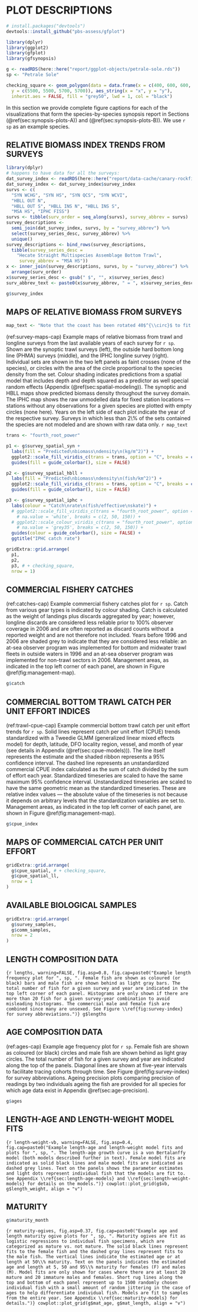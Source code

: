 # PLOT DESCRIPTIONS {#sec:plot-descriptions}

```r
# install.packages("devtools")
devtools::install_github("pbs-assess/gfplot")
```

```r
library(dplyr)
library(ggplot2)
library(gfplot)
library(gfsynopsis)
```

```r
g <- readRDS(here::here("report/ggplot-objects/petrale-sole.rds"))
sp <- "Petrale Sole"
```

<!-- A fake square to use to get the aspect ratio of the maps correct: -->

```r
checking_square <- geom_polygon(data = data.frame(x = c(400, 600, 600, 400),
  y = c(5500, 5500, 5700, 5700)), aes_string(x = "x", y = "y"),
  inherit.aes = FALSE, fill = "grey50", lwd = 1, col = "black")
```

In this section we provide complete figure captions for each of the
visualizations that form the species-by-species synopsis report in
Sections (\@ref(sec:synopsis-plots-A)) and (\@ref(sec:synopsis-plots-B)). We use `r sp` as an example species.

## RELATIVE BIOMASS INDEX TRENDS FROM SURVEYS

```r
library(dplyr)
# happens to have data for all the surveys:
dat_survey_index <- readRDS(here::here("report/data-cache/canary-rockfish.rds"))
dat_survey_index <- dat_survey_index$survey_index
survs <- c(
  "SYN WCHG", "SYN HS", "SYN QCS", "SYN WCVI",
  "HBLL OUT N",
  "HBLL OUT S", "HBLL INS N", "HBLL INS S",
  "MSA HS", "IPHC FISS")
survs <- tibble(surv_order = seq_along(survs), survey_abbrev = survs)
survey_descriptions <-
  semi_join(dat_survey_index, survs, by = "survey_abbrev") %>%
  select(survey_series_desc, survey_abbrev) %>%
  unique()
survey_descriptions <- bind_rows(survey_descriptions,
  tibble(survey_series_desc =
    "Hecate Straight Multispecies Assemblage Bottom Trawl",
     survey_abbrev = "MSA HS"))
x <- inner_join(survey_descriptions, survs, by = "survey_abbrev") %>%
  arrange(surv_order)
x$survey_series_desc <- gsub(" $", "", x$survey_series_desc)
surv_abbrev_text <- paste0(x$survey_abbrev, " = ", x$survey_series_desc, collapse = ", ")
```

```r
g$survey_index
```

\clearpage

## MAPS OF RELATIVE BIOMASS FROM SURVEYS

```r
map_text <- "Note that the coast has been rotated 40$^{\\circ}$ to fit all the maps in the available space. Depth contours are shown at 100m, 200m, and 500m."
```

<!-- TODO: Add back the checking square and make sure these maps are still the right aspect ratio. -->

(ref:survey-maps-cap) Example maps of relative biomass from trawl and longline surveys from the last available years of each survey for `r sp`. Shown are the synoptic trawl surveys (left), the outside hard bottom long line (PHMA) surveys (middle), and the IPHC longline survey (right). Individual sets are shown in the two left panels as faint crosses (none of the species), or circles with the area of the circle proportional to the species density from the set. Colour shading indicates predictions from a spatial model that includes depth and depth squared as a predictor as well special random effects (Appendix (\@ref(sec:spatial-modeling)). The synoptic and HBLL maps show predicted biomass density throughout the survey domain. The IPHC map shows the raw unmodelled data for fixed station locations --- stations without any observations for a given species are plotted with empty circles (none here). Years on the left side of each plot indicate the year of the respective survey. Surveys in which less than 2\\% of the sets contained the species are not modeled and are shown with raw data only. `r map_text`

```r

trans <- "fourth_root_power"

p1 <- g$survey_spatial_syn +
  labs(fill = "Predicted\nbiomass\ndensity\n(kg/m^2)") +
  ggplot2::scale_fill_viridis_c(trans = trans, option = "C", breaks = c(0.1, 0.6)) +
  guides(fill = guide_colorbar(), size = FALSE)

p2 <- g$survey_spatial_hbll +
  labs(fill = "Predicted\nbiomass\ndensity\n(fish/km^2)") +
  ggplot2::scale_fill_viridis_c(trans = trans, option = "C", breaks = c(2, 10, 50)) +
  guides(fill = guide_colorbar(), size = FALSE)

p3 <- g$survey_spatial_iphc +
  labs(colour = "Catch\nrate\n(fish/effective\nskate)") +
  # ggplot2::scale_fill_viridis_c(trans = "fourth_root_power", option = "C",
    # na.value = 'white', breaks = c(2, 50, 150)) +
  # ggplot2::scale_colour_viridis_c(trans = "fourth_root_power", option = "C",
    # na.value = 'grey35', breaks = c(2, 50, 150)) +
  guides(colour = guide_colorbar(), size = FALSE) +
  ggtitle("IPHC catch rate")

gridExtra::grid.arrange(
  p1,
  p2,
  p3, # + checking_square,
  nrow = 1)
```

\clearpage

## COMMERCIAL FISHERY CATCHES

<!-- % TODO: Might need to preface with the commercial groundfish area map or provide a link to groundfish webpage: http://www.pac.dfo-mpo.gc.ca/fm-gp/commercial/ground-fond/index-eng.html See also for North to South orientation of plots: coastwide, 5CDE, 5AB, 3CD. -->

(ref:catches-cap) Example commercial fishery catches plot for `r sp`. Catch from various gear types is indicated by colour shading. Catch is calculated as the weight of landings plus discards aggregated by year; however, longline discards are considered less reliable prior to 100% observer coverage in 2006 and are often reported as discard counts without a reported weight and are not therefore not included. Years before 1996 and 2006 are shaded grey to indicate that they are considered less reliable: an at-sea observer program was implemented for bottom and midwater trawl fleets in outside waters in 1996 and an at-sea observer program was implemented for non-trawl sectors in 2006. Management areas, as indicated in the top left corner of each panel, are shown in Figure \@ref(fig:management-map).

```r
g$catch
```

\clearpage

## COMMERCIAL BOTTOM TRAWL CATCH PER UNIT EFFORT INDICES

(ref:trawl-cpue-cap) Example commercial bottom trawl catch per unit effort trends for `r sp`. Solid lines represent catch per unit effort (CPUE) trends standardized with a Tweedie GLMM (generalized linear mixed effects model) for depth, latitude, DFO locality region, vessel, and month of year (see details in Appendix (\@ref(sec:cpue-models))). The line itself represents the estimate and the shaded ribbon represents a 95\% confidence interval. The dashed line represents an unstandardized commercial CPUE index calculated as the sum of catch divided by the sum of effort each year. Standardized timeseries are scaled to have the same maximum 95\% confidence interval. Unstandardized timeseries are scaled to have the same geometric mean as the standardized timeseries. These are relative index values --- the absolute value of the timeseries is not because it depends on arbitrary levels that the standardization variables are set to. Management areas, as indicated in the top left corner of each panel, are shown in Figure \@ref(fig:management-map).

```r
g$cpue_index
```

\clearpage

## MAPS OF COMMERCIAL CATCH PER UNIT EFFORT

```r
gridExtra::grid.arrange(
  g$cpue_spatial, # + checking_square,
  g$cpue_spatial_ll,
  nrow = 1
)
```

\clearpage

## AVAILABLE BIOLOGICAL SAMPLES {#sec:bio-samples}

```r
gridExtra::grid.arrange(
  g$survey_samples,
  g$comm_samples,
  nrow = 2
)
```

\clearpage

## LENGTH COMPOSITION DATA

<!-- % TODO: Is this min n for biosamples to be statistically significant? If so explain rationale. Which I may steal for my in-season halibut work! -->

```{r lengths, warning=FALSE, fig.asp=0.8, fig.cap=paste0("Example length frequency plot for ", sp, ". Female fish are shown as coloured (or black) bars and male fish are shown behind as light gray bars. The total number of fish for a given survey and year are indicated in the top left corner of each panel. Histograms are only shown if there are more than 20 fish for a given survey-year combination to avoid misleading histograms. The commercial male and female fish are combined since many are unsexed. See Figure \\ref{fig:survey-index} for survey abbreviations.")}
g$lengths
```

<!-- TODO: Add something to the caption about the commercial length samples being combined across the sexes. -->

\clearpage

## AGE COMPOSITION DATA

(ref:ages-cap) Example age frequency plot for `r sp`. Female fish are shown as coloured (or black) circles and male fish are shown behind as light gray circles. The total number of fish for a given survey and year are indicated along the top of the panels. Diagonal lines are shown at five-year intervals to facilitate tracing cohorts through time. See Figure \@ref(fig:survey-index) for survey abbreviations. Ageing precision plots comparing precision of readings by two individuals ageing the fish are provided for all species for which age data exist in Appendix \@ref(sec:age-precision).

```r
g$ages
```

<!-- TODO: Implement of the weighted lengths and ages? If I do then adjust the caption accordingly and reference the original weighting. -->

\clearpage

## LENGTH-AGE AND LENGTH-WEIGHT MODEL FITS

```{r length-weight-vb, warning=FALSE, fig.asp=0.4, fig.cap=paste0("Example length-age and length-weight model fits and plots for ", sp, ". The length-age growth curve is a von Bertalanffy model (both models described further in text). Female model fits are indicated as solid black lines and male model fits are indicated as dashed grey lines. Text on the panels shows the parameter estimates and light dots represent individual fish that the models are fit to. See Appendix \\ref{sec:length-age-models} and \\ref{sec:length-weight-models} for details on the models.")}
cowplot::plot_grid(g$vb, g$length_weight, align = "v")
```

<!-- % TODO: I only fit models in cases where there were more than 100 fish samples for -->
<!-- % a given species-sex combination. -->

\clearpage

## MATURITY

```r
g$maturity_month
```

```{r maturity-ogives, fig.asp=0.37, fig.cap=paste0("Example age and length maturity ogive plots for ", sp, ". Maturity ogives are fit as logistic regressions to individual fish specimens, which are categorized as mature vs. not mature. The solid black lines represent fits to the female fish and the dashed gray lines represent fits to the male fish. The vertical lines indicate the estimated age or at length at 50\\% maturity. Text on the panels indicates the estimated age and length at 5, 50 and 95\\% maturity for females (F) and males (M). Model fits are only shown for cases where there are at least 20 mature and 20 immature males and females. Short rug lines along the top and bottom of each panel represent up to 1500 randomly chosen individual fish with a small amount of random jittering in the case of ages to help differentiate individual fish. Models are fit to samples from the entire year. See Appendix \\ref{sec:maturity-models} for details.")}
cowplot::plot_grid(g$mat_age, g$mat_length, align = "v")
```

\clearpage
